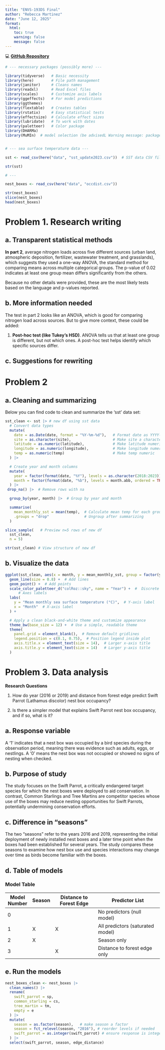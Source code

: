 ```yaml
---
title: "ENVS-193DS Final"
author: "Rebecca Martinez"
date: "June 12, 2025"
format:
  html: 
    toc: true 
    warning: false 
    message: false 
---
```


💻 [**GitHub Repository**](https://github.com/RebeccaLMartinez/ENVS-193DS_spring-2025_final)

```r

# --- necessary packages (possibly more) ---

library(tidyverse)   # Basic necessity
library(here)        # File path management
library(janitor)     # Cleans names
library(readxl)      # Read Excel files
library(scales)      # Customize axis labels
library(ggeffects)   # For model predictions
library(ggthemes)
library(flextable)   # Creates tables 
library(rstatix)     # Easy statistical tests
library(effectsize)  # Calculate effect sizes
library(lubridate)   # To work with dates
library(paletteer)   # Color package
library(DHARMa)
library(MuMIn)  # model selection (be advisedL Warning message: package ‘MuMIn’ was built under R version 4.3.3 )


# --- sea surface temperature data ---

sst <- read_csv(here("data", "sst_update2023.csv"))  # SST data CSV file

str(sst)

# --- 

nest_boxes <- read_csv(here("data", "occdist.csv"))

str(nest_boxes)
slice(nest_boxes)
head(nest_boxes)
```

# Problem 1. Research writing 

## a. Transparent statistical methods  

**In part 2**, average nitrogen loads across five different sources (urban land, atmospheric deposition, fertilizer, wastewater treatment, and grasslands), which suggests they used a one-way ANOVA, the standard method for comparing means across multiple categorical groups. The p-value of 0.02 indicates at least one group mean differs significantly from the others.  

Because no other details were provided, these are the most likely tests based on the language and p-values reported.  

## b. More information needed  

The test in part 2 looks like an ANOVA, which is good for comparing nitrogen load across sources. But to give more context, these could be added:

1. **Post-hoc test (like Tukey’s HSD)**. ANOVA tells us that at least one group is different, but not which ones. A post-hoc test helps identify which specific sources differ. 


## c. Suggestions for rewriting 






# Problem 2

## a. Cleaning and summarizing

Below you can find code to clean and summarize the 'sst' data set:

```r


sst_clean <- sst |> # new df using sst data
  # Convert data types
  mutate(
    date = as.Date(date, format = "%Y-%m-%d"),   # Format date as YYYY-MM-DD
    site = as.character(site),                   # Make site a character
    latitude = as.numeric(latitude),             # Make latitude numeric
    longitude = as.numeric(longitude),           # Make longitude numeric
    temp = as.numeric(temp)                      # Make temp numeric
  ) |>

  # Create year and month columns
  mutate(
    year = factor(format(date, "%Y"), levels = as.character(2018:2023)),  # Year as factor
    month = factor(format(date, "%b"), levels = month.abb, ordered = TRUE)  # Ordered month names
  ) |>
 drop_na() |>  # Remove rows with na

  group_by(year, month) |>  # Group by year and month

  summarise(
    mean_monthly_sst = mean(temp),  # Calculate mean temp for each group
    .groups = "drop"                # Ungroup after summarizing
  )

```


```r

slice_sample(   # Preview n=5 rows of new df
  sst_clean,
  n = 5)

str(sst_clean) # View structure of new df

```

## b. Visualize the data


```r

ggplot(sst_clean, aes(x = month, y = mean_monthly_sst, group = factor(year), color = factor(year))) +
  geom_line(size = 0.8) +  # Add lines 
  geom_point() +  # Add points
  scale_color_paletteer_d("colRoz::sky", name = "Year") +  #  Discrete palette with gradient-like blue tones by year
      # Axes labels
  labs(
    y = "Mean monthly sea surface temperature (°C)",  # Y-axis label
    x = "Month"  # X-axis label
  ) +

  # Apply a clean black-and-white theme and customize appearance
  theme_bw(base_size = 12) +  # Use a simple, readable theme
  theme(
    panel.grid = element_blank(),  # Remove default gridlines
    legend.position = c(0.1, 0.75),  # Position legend inside plot
    axis.title.x = element_text(size = 14),  # Larger x-axis title
    axis.title.y = element_text(size = 14)   # Larger y-axis title
  )


```


# Problem 3. Data analysis

**Research Questions**

1. How do year (2016 or 2019) and distance from forest edge predict Swift Parrot (Lathamus discolor) nest box occupancy?

2. Is there a simpler model that explains Swift Parrot nest box occupancy, and if so, what is it?

## a. Response variable 

A '1' indicates that a nest box was occupied by a bird species during the observation period, meaning there was evidence such as adults, eggs, or nestlings. A '0' means the nest box was not occupied or showed no signs of nesting when checked.

## b. Purpose of study

The study focuses on the Swift Parrot, a critically endangered target species for which the nest boxes were deployed to aid conservation. In contrast, Common Starlings and Tree Martins are competitor species whose use of the boxes may reduce nesting opportunities for Swift Parrots, potentially undermining conservation efforts.

## c. Difference in “seasons” 

The two “seasons” refer to the years 2016 and 2019, representing the initial deployment of newly installed nest boxes and a later time point when the boxes had been established for several years. The study compares these seasons to examine how nest box use and species interactions may change over time as birds become familiar with the boxes.


## d. Table of models


### Model Table

| Model Number | Season | Distance to Forest Edge | Predictor List                      |
|--------------|--------|-------------------------|-------------------------------------|
| 0            |        |                         | No predictors (null model)          |
| 1            |   X    |            X            | All predictors (saturated model)    |
| 2            |   X    |                         | Season only                         |
| 3            |        |            X            | Distance to forest edge only        |


## e. Run the models 

```r

nest_boxes_clean <- nest_boxes |> 
  clean_names() |> 
  rename(
    swift_parrot = sp,
    common_starling = cs,
    tree_martin = tm,
    empty = e
  ) |> 
  mutate(
    season = as.factor(season),   # make season a factor
    season = fct_relevel(season, "2016"), # reorder levels if needed
    swift_parrot = as.integer(swift_parrot) # ensure response is integer 0/1
  ) |> 
  select(swift_parrot, season, edge_distance)

```

